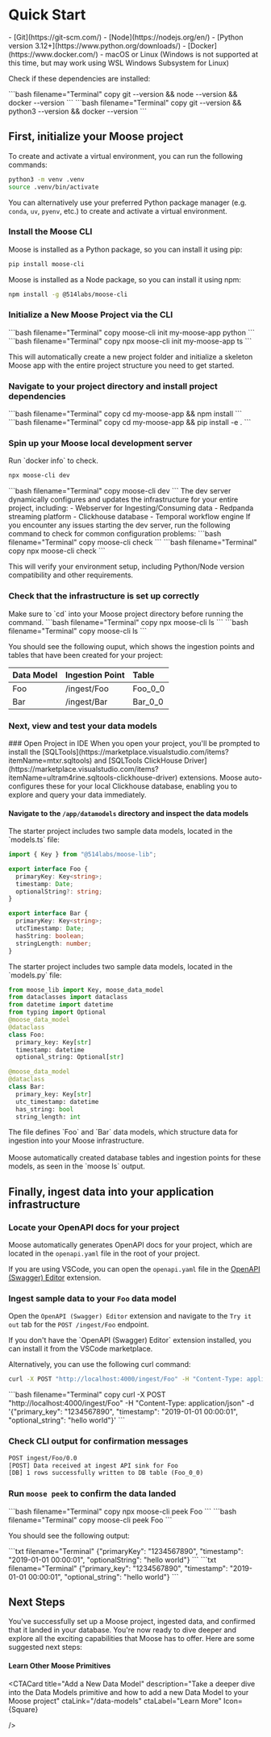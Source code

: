 
# Quick Start

<LanguageSwitcher />

<Callout type="info" title="Prerequisites:">
  - [Git](https://git-scm.com/)
  <TypeScript>
    - [Node](https://nodejs.org/en/)
  </TypeScript>
  <Python>
    - [Python version 3.12+](https://www.python.org/downloads/)
  </Python>
  - [Docker](https://www.docker.com/)
  - macOS or Linux (Windows is not supported at this time, but may work using
    WSL Windows Subsystem for Linux)
</Callout>

Check if these dependencies are installed:

<TypeScript>
```bash filename="Terminal" copy 
git --version && node --version && docker --version
```
</TypeScript>

<Python>
```bash filename="Terminal" copy 
git --version && python3 --version && docker --version 
```

</Python>

## First, initialize your Moose project

<Steps>
<Python>
<Callout type="warning" title="Recommended: Use a Virtual Environment">
To create and activate a virtual environment, you can run the following commands:

  ```bash filename="Terminal" copy
  python3 -m venv .venv
  source .venv/bin/activate
  ```

  You can alternatively use your preferred Python package manager (e.g. `conda`, `uv`, `pyenv`, etc.) to create and activate a virtual environment.
</Callout>
</Python>
### Install the Moose CLI

<Python>
Moose is installed as a Python package, so you can install it using pip:

```bash filename="Terminal" copy
pip install moose-cli
```
</Python>

<TypeScript>
Moose is installed as a Node package, so you can install it using npm:

```bash filename="Terminal" copy
npm install -g @514labs/moose-cli
```
</TypeScript>

### Initialize a New Moose Project via the CLI

<Python>
```bash filename="Terminal" copy
moose-cli init my-moose-app python
```

</Python>

<TypeScript>
```bash filename="Terminal" copy
npx moose-cli init my-moose-app ts 
```
</TypeScript>

This will automatically create a new project folder and initialize a skeleton Moose app with the entire project structure you need to get started.


### Navigate to your project directory and install project dependencies

<TypeScript>
```bash filename="Terminal" copy
cd my-moose-app && npm install
```
</TypeScript>

<Python>
```bash filename="Terminal" copy
cd my-moose-app && pip install -e .
```
</Python>

### Spin up your Moose local development server

<Callout type="warning" title="Make sure Docker is running.">
  Run `docker info` to check.
</Callout>

<TypeScript>

```bash filename="Terminal" copy
npx moose-cli dev
```

</TypeScript>
<Python>
```bash filename="Terminal" copy
moose-cli dev
```
</Python>

<Callout type="info" title="What's happening?">
  The dev server dynamically configures and updates the infrastructure for
  your entire project, including:
  - Webserver for Ingesting/Consuming data
  - Redpanda streaming platform
  - Clickhouse database
  - Temporal workflow engine
</Callout>

<ToggleBlock openText="Troubleshooting: Can't start the dev server?" closeText="Hide Troubleshooting">
  If you encounter any issues starting the dev server, run the following command to check for common configuration problems:

  <Python>
  ```bash filename="Terminal" copy
  moose-cli check
  ```
  </Python>

  <TypeScript>
  ```bash filename="Terminal" copy
  npx moose-cli check
  ```
  </TypeScript>

  This will verify your environment setup, including Python/Node version compatibility and other requirements.
</ToggleBlock>

### Check that the infrastructure is set up correctly
<Callout type="warning" title="Open a new terminal session">
  Make sure to `cd` into your Moose project directory before running the command.
</Callout>
<TypeScript>
```bash filename="Terminal" copy 
npx moose-cli ls 
```
</TypeScript>

<Python>
```bash filename="Terminal" copy 
moose-cli ls 
```
</Python>

You should see the following ouput, which shows the ingestion points and tables that have been created for your project: 

| Data Model | Ingestion Point | Table |
| :--- | :--- | :--- |
| Foo | /ingest/Foo | Foo_0_0 |
| Bar | /ingest/Bar | Bar_0_0 |




</Steps>

### Next, view and test your data models

<Steps>
### Open Project in IDE

<Callout type="info" title="VSCode Users: Install Recommended Extensions">
  When you open your project, you'll be prompted to install the
  [SQLTools](https://marketplace.visualstudio.com/items?itemName=mtxr.sqltools)
  and [SQLTools ClickHouse
  Driver](https://marketplace.visualstudio.com/items?itemName=ultram4rine.sqltools-clickhouse-driver)
  extensions. Moose auto-configures these for your local Clickhouse database,
  enabling you to explore and query your data immediately.
</Callout>

#### Navigate to the `/app/datamodels` directory and inspect the data models

<TypeScript>
The starter project includes two sample data models, located in the `models.ts` file:

```ts filename="/app/datamodels/models.ts" copy
import { Key } from "@514labs/moose-lib";

export interface Foo {
  primaryKey: Key<string>;
  timestamp: Date;
  optionalString?: string;
}

export interface Bar {
  primaryKey: Key<string>;
  utcTimestamp: Date;
  hasString: boolean;
  stringLength: number;
}
```
</TypeScript>

<Python>
The starter project includes two sample data models, located in the `models.py` file:

```python filename="/datamodels/models.py" copy
from moose_lib import Key, moose_data_model
from dataclasses import dataclass
from datetime import datetime
from typing import Optional
@moose_data_model
@dataclass
class Foo:
  primary_key: Key[str]
  timestamp: datetime
  optional_string: Optional[str]

@moose_data_model
@dataclass
class Bar:
  primary_key: Key[str]
  utc_timestamp: datetime
  has_string: bool
  string_length: int
```
</Python>

<Callout type="info">
The file defines `Foo` and `Bar` data models, which structure data for ingestion into your Moose infrastructure.
<br/><br/>Moose automatically created database tables and ingestion points for these models, as seen in the `moose ls` output.
</Callout>
</Steps>


## Finally, ingest data into your application infrastructure

<Steps>

### Locate your OpenAPI docs for your project
Moose automatically generates OpenAPI docs for your project, which are located in the `openapi.yaml` file in the root of your project.

<FileTree>
<FileTree.Folder name="my-moose-app" open>
<FileTree.Folder name=".moose" open>
<FileTree.File name="openapi.yaml" />
</FileTree.Folder>
<FileTree.Folder name="app" open>
<FileTree.Folder name="datamodels" />
<FileTree.Folder name="functions" />
<FileTree.Folder name="blocks" />
<FileTree.Folder name="apis" />
<FileTree.Folder name="scripts" />
</FileTree.Folder>
</FileTree.Folder>
</FileTree>

If you are using VSCode, you can open the `openapi.yaml` file in the [OpenAPI (Swagger) Editor](https://marketplace.visualstudio.com/items?itemName=Arjun.swagger-viewer) extension.


### Ingest sample data to your `Foo` data model
Open the `OpenAPI (Swagger) Editor` extension and navigate to the `Try it out` tab for the `POST /ingest/Foo` endpoint.

<Callout type="info" title="OpenAPI (Swagger) Editor">
  If you don't have the `OpenAPI (Swagger) Editor` extension installed, you can install it from the VSCode marketplace.
</Callout>

Alternatively, you can use the following curl command:
<TypeScript>
```bash filename="Terminal" copy
curl -X POST "http://localhost:4000/ingest/Foo" -H "Content-Type: application/json" -d '{"primaryKey": "1234567890", "timestamp": "2019-01-01 00:00:01", "optionalString": "hello world"}'
```
</TypeScript>

<Python>
```bash filename="Terminal" copy
curl -X POST "http://localhost:4000/ingest/Foo" -H "Content-Type: application/json" -d '{"primary_key": "1234567890", "timestamp": "2019-01-01 00:00:01", "optional_string": "hello world"}'
```
</Python>

### Check CLI output for confirmation messages

```txt filename="Terminal"
POST ingest/Foo/0.0
[POST] Data received at ingest API sink for Foo
[DB] 1 rows successfully written to DB table (Foo_0_0)
```

### Run `moose peek` to confirm the data landed

<TypeScript>
```bash filename="Terminal" copy
npx moose-cli peek Foo
```
</TypeScript>

<Python>
```bash filename="Terminal" copy
moose-cli peek Foo
```
</Python>

You should see the following output:

<TypeScript>
```txt filename="Terminal"
{"primaryKey": "1234567890", "timestamp": "2019-01-01 00:00:01", "optionalString": "hello world"}
```
</TypeScript>

<Python>
```txt filename="Terminal"
{"primary_key": "1234567890", "timestamp": "2019-01-01 00:00:01", "optional_string": "hello world"}
```
</Python>

</Steps>

## Next Steps
<Callout type="success" title="Congratulations!">
  You've successfully set up a Moose project, ingested data, and confirmed that it landed in your database. You're now ready to dive deeper and explore all the exciting capabilities that Moose has to offer. Here are some suggested next steps:
</Callout>

#### Learn Other Moose Primitives

<CTACards columns={3}>
<CTACard
  title="Create an Ingestion Workflow"
  description="Learn how to create a new Workflow to ingest data into your Moose project" 
  ctaLink="/workflows"
  ctaLabel="Learn More" 
  Icon={Workflow}
/>
<CTACard 
  title="Build Streaming Functions"
  description="Learn how to build stream processing pipelines withå Streaming Functions" 
  ctaLink="/streaming-functions"
  ctaLabel="Learn More" 
  Icon={RectangleEllipsis}
/>

<CTACard
  title="Add a New Data Model"
  description="Take a deeper dive into the Data Models primitive and how to add a new Data Model to your Moose project" 
  ctaLink="/data-models" 
  ctaLabel="Learn More"
  Icon={Square}

/>

</CTACards>
